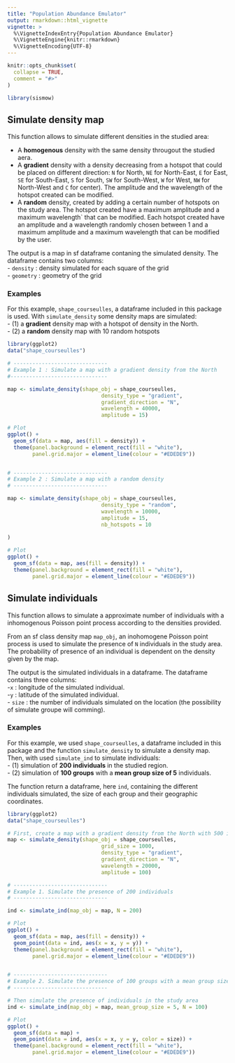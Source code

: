 ```yaml
---
title: "Population Abundance Emulator"
output: rmarkdown::html_vignette
vignette: >
  %\VignetteIndexEntry{Population Abundance Emulator}
  %\VignetteEngine{knitr::rmarkdown}
  %\VignetteEncoding{UTF-8}
---
```


```r
knitr::opts_chunk$set(
  collapse = TRUE,
  comment = "#>"
)
```

```r
library(sismow)
```

<!-- This vignette is generated by fusen: do not edit by hand -->

<!--
 You need to run the 'description' chunk in the '0-dev_history.Rmd' file before continuing your code there.
-->


## Simulate density map

This function allows to simulate different densities in the studied area:         

- A **homogenous** density with the same density througout the studied aera.    
- A **gradient** density with a density decreasing from a hotspot that could be placed on different direction: `N` for North, `NE` for North-East, `E` for East, `SE` for South-East, `S` for South, `SW` for South-West, `W` for West, `NW` for North-West and `C` for center). The amplitude and the wavelength of the hotspot created can be modified.    
- A **random** density, created by adding a certain number of hotspots on the study area. The hotspot created have a maximum amplitude and a maximum wavelength` that can be modified. Each hotspot created have an amplitude and a wavelength randomly chosen between 1 and a maximum amplitude and a maximum wavelength that can be modified by the user.     

The output is a map in sf dataframe contaning the simulated density. The dataframe contains two columns:    
- `density` : density simulated for each square of the grid    
- `geometry` : geometry of the grid 


### Examples

For this example, `shape_courseulles`, a dataframe included in this package is used. With `simulate_density` some density maps are simulated:     
- (1) a **gradient** density map with a hotspot of density in the North.     
- (2) a **random** density map with 10 random hotspots   


```r

library(ggplot2)
data("shape_courseulles")

# ------------------------------
# Example 1 : Simulate a map with a gradient density from the North
#-------------------------------

map <- simulate_density(shape_obj = shape_courseulles,
                              density_type = "gradient",
                              gradient_direction = "N",
                              wavelength = 40000,
                              amplitude = 15)

# Plot
ggplot() +
  geom_sf(data = map, aes(fill = density)) +
  theme(panel.background = element_rect(fill = "white"),
        panel.grid.major = element_line(colour = "#EDEDE9"))


# ------------------------------
# Example 2 : Simulate a map with a random density
# ------------------------------

map <- simulate_density(shape_obj = shape_courseulles,
                              density_type = "random",
                              wavelength = 10000,
                              amplitude = 15,
                              nb_hotspots = 10
                              
)

# Plot 
ggplot() +
  geom_sf(data = map, aes(fill = density)) +
  theme(panel.background = element_rect(fill = "white"),
        panel.grid.major = element_line(colour = "#EDEDE9"))

```

## Simulate individuals

This function allows to simulate a approximate number of individuals with a inhomogenous Poisson point process according to the densities provided.

From an sf class density map `map_obj`, an inohomogene Poisson point process is used to simulate the presence of `N` individuals in the study area. The probability of presence of an individual is dependent on the density given by the map. 

The output is the simulated individuals in a dataframe. The dataframe contains three columns:        
-`x` : longitude of the simulated individual.     
-`y` : latitude of the simulated individual.     
- `size` : the number of individuals simulated on the location (the possibility of simulate groupe will comming).


### Examples

For this example, we used `shape_courseulles`, a dataframe included in this package and the function `simulate_density` to simulate a density map. Then, with used `simulate_ind` to simulate individuals:          
- (1) simulation of **200 individuals** in the studied region.     
- (2) simulation of **100 groups** with a **mean group size of 5** individuals.       

The function return a dataframe, here `ind`, containing the different individuals simulated, the size of each group and their geographic coordinates. 


```r

library(ggplot2)
data("shape_courseulles")

# First, create a map with a gradient density from the North with 500 individuals in the area
map <- simulate_density(shape_obj = shape_courseulles,
                              grid_size = 1000,
                              density_type = "gradient",
                              gradient_direction = "N",
                              wavelength = 20000,
                              amplitude = 100)

# ------------------------------
# Example 1. Simulate the presence of 200 individuals 
# ------------------------------

ind <- simulate_ind(map_obj = map, N = 200)

# Plot
ggplot() +
  geom_sf(data = map, aes(fill = density)) +
  geom_point(data = ind, aes(x = x, y = y)) +
  theme(panel.background = element_rect(fill = "white"),
        panel.grid.major = element_line(colour = "#EDEDE9"))


# ------------------------------
# Example 2. Simulate the presence of 100 groups with a mean group size of 5 individuals 
# ------------------------------

# Then simulate the presence of individuals in the study area 
ind <- simulate_ind(map_obj = map, mean_group_size = 5, N = 100)

# Plot
ggplot() +
  geom_sf(data = map) +
  geom_point(data = ind, aes(x = x, y = y, color = size)) +
  theme(panel.background = element_rect(fill = "white"),
        panel.grid.major = element_line(colour = "#EDEDE9"))
  
```

